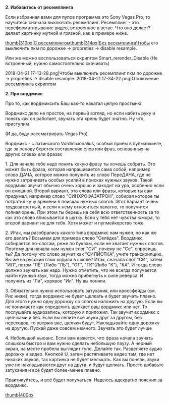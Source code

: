
'''2. Избавьтесь от ресемплинга'''

Если избранная вами для пупов программа это Sony Vegas Pro, то научитесь сначала выключать ресемплинг. Ресемплинг - это переформатирывание видео, встроенное в вегас. Что оно делает? - делает картинку мутной и грязной, как в примере ниже. 
​​​​



[[Файл:Resample.jpg|thumb|310px|С ресемплингом]][[Файл:Without.jpg|thumb|314px|Без ресемплинга]]Чтобы его выключить пкм по дорожке -> propreties -> disable resample.

Или же можно воспользоваться скриптом Smart_rerender_Disable (Не встроенный, нужно самостоятельно скачивать)​​​​​







<gallery type="slideshow" widths="456" position="center" crop="true">
2018-04-21 17-13-28.png|Чтобы выключить ресемплинг пкм по дорожке -> propreties -> disable resample.
2018-04-21 17-34-22.png|Отключение ресемплинга скриптом
</gallery>



'''2. Про вордмикс'''


Про то, как вордмиксить Баш как-то накатал целую простыню:

Вордмикс дело не простое, на первый взгляд, но если набить руку и понять как он работает, звучать эта хрень будет знатно. Ну что, приступим

(И да, буду рассматривать Vegas Pro)

Вордмикс - с латинского Vordmixionalius, особый приём в пупмэйкинге, где за основу берется составление слов или фраз, основанных на других словах или фразах

1. Для начала тебе надо понять какую фразу ты хочешь собрать. Это может быть фраза, которая напрашивается сама собой, например слово ДАЧА, которое можно получить из слово ПереДАЧА, где не нужно затрачивать особых усилий в поисках нужных звуков. Такой вордмикс звучит обычно очень хорошо и заходит на ура, особенно если он смешной. Второй вариант, это слова или фразы, которые ты сам придумал, например слово "СИНХРОФАЗАТРОН", собирая которое ты потратил кучу времени в поисках нужных слогов. Этот вариант очень трудозатратный, и если к нему относиться халатно, то получится полная хрень. При этом ты берешь на себя всю ответственность за то как это слово вписывается в шутку. Если у тебя нет чувства юмора, то второй вариант не для тебя. Хотя может и пупмейкерство тоже

2. Итак, мы разобрались какого типа вордмикс нам нужен, но как же его делать? Возьмем для примера слово "Селёдка". Вордмикс собирается по-слогам, реже по буквам, если не хватает нужных слогов. Поэтому для начала нам нужен слог "СИ". почему не "Се", спросишь ты? Да потому что слово звучит как "СИЛЙОТКА", учите транскрипцию. Вы же на русский язык ходили в школе? Итак, сначала слог "СИ", затем "ИЛ", потом "ЛЁ" (Либо "ЛЬ"), "ОТ", "ТК"(Либо "К"), "КА". И тогда слово должно звучать как надо. Нужно отметить, что не всегда получается найти нужный звук, тогда можно прибегнуть к силе реверса. И получить из "Ли", корявое "Ил". Ну вы поняли.

3. Обязательно нужно использовать затухания, или кроссфейды (см. Рис ниже), тогда вордмикс не будет щелкать и будет звучать плавно. Для этого нужно одну дорожку со слогом наложить на другую. Если вы не понимаете как определить щелкает ваш вордмикс или нет. То послушайте аудиозапись, которую я приложил. Так звучит вордмикс с щелчками и без. Если вы лепите все звуки друг за другом, без переходов, то уверяю вас, щелчки будут. Накладывайте одну дорожку на другую. Пускай даже совсем немного. Звучать это будет лучше

4. Небольшой ньюанс. Если вам кажется, что фраза начала звучать слишком быстро и вам нужно сделать небольшую паузу. А черный экран, на месте пробела выглядит тупо. Делайте так. Разделяете аудио дорожку и видео. Кнопкой U, затем растягиваете видео там, где нет никаких звуков, так картинка не будет мелькать. Как вы поняли, звуки уже не накладываются друг на друга, и будут щелкать. Просто добавьте затухания и всё будет более-менее плавно.

Практикуйтесь, и всё будет получаться. Надеюсь адекватно пояснил за вордмикс.

[[Файл:4zTJ5J6By0c.jpg|thumb|400px]]